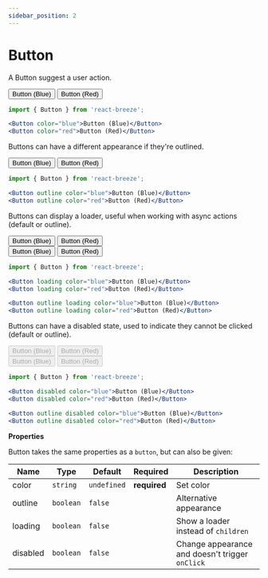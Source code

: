 ```yaml
---
sidebar_position: 2
---
```


# Button

A Button suggest a user action.


<Title as="h3">Color</Title>

<Button className="mb-2 mr-1" color="blue">
  Button (Blue)
</Button>
<Button className="mb-2 mr-1" color="red">
  Button (Red)
</Button>

```jsx
import { Button } from 'react-breeze';

<Button color="blue">Button (Blue)</Button>
<Button color="red">Button (Red)</Button>
```

<Title as="h3">Outline</Title>

Buttons can have a different appearance if they're outlined.

<Button outline className="mb-2 mr-1" color="blue">
  Button (Blue)
</Button>
<Button outline className="mb-2 mr-1" color="red">
  Button (Red)
</Button>

```jsx
import { Button } from 'react-breeze';

<Button outline color="blue">Button (Blue)</Button>
<Button outline color="red">Button (Red)</Button>
```

<Title as="h3">Loading</Title>

Buttons can display a loader, useful when working with async actions (default or outline).

<div>
  <Button loading className="mb-2 mr-1" color="blue">
    Button (Blue)
  </Button>
  <Button loading className="mb-2 mr-1" color="red">
    Button (Red)
  </Button>
</div>
<div>
  <Button outline loading className="mb-2 mr-1" color="blue">
    Button (Blue)
  </Button>
  <Button outline loading className="mb-2 mr-1" color="red">
    Button (Red)
  </Button>
</div>

```jsx
import { Button } from 'react-breeze';

<Button loading color="blue">Button (Blue)</Button>
<Button loading color="red">Button (Red)</Button>

<Button outline loading color="blue">Button (Blue)</Button>
<Button outline loading color="red">Button (Red)</Button>
```

<Title as="h3">Disabled</Title>

Buttons can have a disabled state, used to indicate they cannot be clicked (default or outline).

<div>
  <Button disabled className="mb-2 mr-1" color="blue">
    Button (Blue)
  </Button>
  <Button disabled className="mb-2 mr-1" color="red">
    Button (Red)
  </Button>
</div>
<div>
  <Button disabled outline className="mb-2 mr-1" color="blue">
    Button (Blue)
  </Button>
  <Button disabled outline className="mb-2 mr-1" color="red">
    Button (Red)
  </Button>
</div>

```jsx
import { Button } from 'react-breeze';

<Button disabled color="blue">Button (Blue)</Button>
<Button disabled color="red">Button (Red)</Button>

<Button outline disabled color="blue">Button (Blue)</Button>
<Button outline disabled color="red">Button (Red)</Button>
```

**Properties**

Button takes the same properties as a `button`, but can also be given:

| Name     | Type      | Default     | Required     | Description                                     |
| -------- | --------- | ----------- | ------------ | ----------------------------------------------- |
| color    | `string`  | `undefined` | **required** | Set color                                       |
| outline  | `boolean` | `false`     |              | Alternative appearance                          |
| loading  | `boolean` | `false`     |              | Show a loader instead of `children`             |
| disabled | `boolean` | `false`     |              | Change appearance and doesn't trigger `onClick` |
